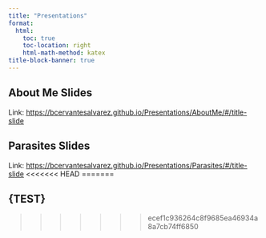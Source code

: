 ```yaml
---
title: "Presentations"
format:
  html:
    toc: true
    toc-location: right
    html-math-method: katex
title-block-banner: true
---
```


## About Me Slides

Link: <https://bcervantesalvarez.github.io/Presentations/AboutMe/#/title-slide>

## Parasites Slides

Link: <https://bcervantesalvarez.github.io/Presentations/Parasites/#/title-slide>
<<<<<<< HEAD
=======

## {TEST}
>>>>>>> ecef1c936264c8f9685ea46934a8a7cb74ff6850
